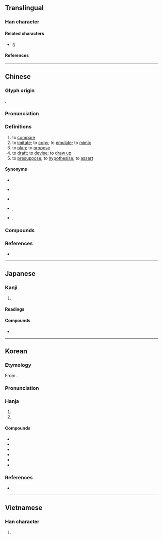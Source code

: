 {{also|儗|拟}}
{{character info}}
==Translingual==

===Han character===
{{Han char|rn=64|rad=手|as=14|sn=17|four=57081|canj=QPKO|ids=⿰扌疑}}

====Related characters====
* {{l|mul|[[拟]]}} ''({{w|Simplified Chinese}})''

====References====
{{Han ref|kx=0460.170|dkj=12870|dj=0809.060|hdz=31975.040|uh=64EC}}

----

==Chinese==
{{zh-forms|s=拟}}

===Glyph origin===
{{Han etym}}
{{Han compound|手|alt1=扌|t1=hand|疑|ls=psc|c1=s|c2=p}}.

===Pronunciation===
{{zh-pron
|m=nǐ
|c=ji5,ji4
|h=gd=ngi3
|mn=gí
|mn-t=ngi2
|mc=y
|oc=y
|cat=v
}}

===Definitions===
{{zh-hanzi}}

# to [[compare]]
# to [[imitate]]; to [[copy]]; to [[emulate]]; to [[mimic]]
# to [[plan]]; to [[propose]]
# to [[draft]]; to [[devise]]; to [[draw up]]
# to [[presuppose]]; to [[hypothesise]]; to [[assert]]

====Synonyms====
* {{sense|to compare}}
{{zh-syn-saurus|進行比較}}
* {{sense|to imitate}}
{{zh-syn-saurus|模仿}}
* {{sense|to plan}}
{{zh-syn-saurus|謀劃}}
* {{sense|to draft}} {{q|literary}} {{zh-l|草創}}, {{zh-l|起草}}
* {{sense|to presuppose}} {{zh-l|假定}}, {{zh-l|假設}}

===Compounds===
{{zh-der|fold=1|擬聲詞|仿擬|不擬|准擬|原擬|如擬|模擬考試|擬人法|擬人化|擬經|擬人|擬訂|滿擬|擬就|構擬|擬請|擬辦|擬音|擬妥|擬設|擬具|懸擬|模擬演習|摹擬|擬定|擬題|模擬|擬議|模擬器|無可比擬|研擬|準擬|擬古|比擬|擬規畫圓|模擬投票|擬稿|擬作|虛擬|草擬|虛擬空間|虛擬診所|虛擬站|虛擬樣品|虛擬主機|虛擬實境|擬合|擬核}}

===References===
* {{R:yue:mfccd}}

----

==Japanese==

===Kanji===
{{ja-kanji|grade=c|rs=手14}}

# {{rfdef|ja|sort=手14}}

====Readings====
{{ja-readings
|goon=ご
|kanon=ぎ
|kun=まがい-, もど-き, なぞら-える, はか-る
}}

====Compounds====
* {{ja-r|擬%薬|ぎ%やく|[[placebo]]}}

----

==Korean==

===Etymology===
From {{der|ko|ltc|-}} {{ltc-l|擬}}.

{{collapse|
* {{hanja-dongguk|ᅌᅴᆼ〯|ngǔy}}
* {{hanja-sinjeung|의|uy}}
|Historical readings
|bg=#FFFFFF}}

===Pronunciation===
{{ko-hanja-pron|의}}

===Hanja===
{{ko-hanja-search}}
{{ko-hanja|비기다|비길|의}}

# {{hanja form of|의|to [[compare]]}}
# {{hanja form of|의|to [[imitate]]; to [[emulate]]}}

====Compounds====
{{der-top3|Compounds}}
* {{ko-l|모의|[[imitation]]; [[simulation]]|模擬}}
* {{ko-l|의성|[[imitation]] [[sound]]|擬聲}}
* {{ko-l|의성어|[[onomatopoeia]]|擬聲語}}
* {{ko-l|의태어|[[ideophone]]|擬態語}}
* {{ko-l|의인|[[personification]]|擬人}}
* {{ko-l|의인화|[[anthropomorphization]]|擬人化}}
{{der-bottom}}

===References===
* {{R:hanjadoc|4329}}

----

==Vietnamese==

===Han character===
{{vi-hantu|rs=手14|[[nghĩ]], [[nghỉ]]}}

# {{rfdef|vi|sort=手14}}